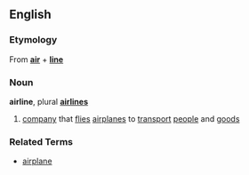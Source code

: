 ==English==
===Etymology===
From '''[[air]]''' + '''[[line]]'''

===Noun===
'''airline''', plural '''[[airlines]]'''
{{wikipedia}}
# [[company]] that [[flies]] [[airplane]]s to [[transport]] [[people]] and [[goods]]

===Related Terms===
*[[airplane]]